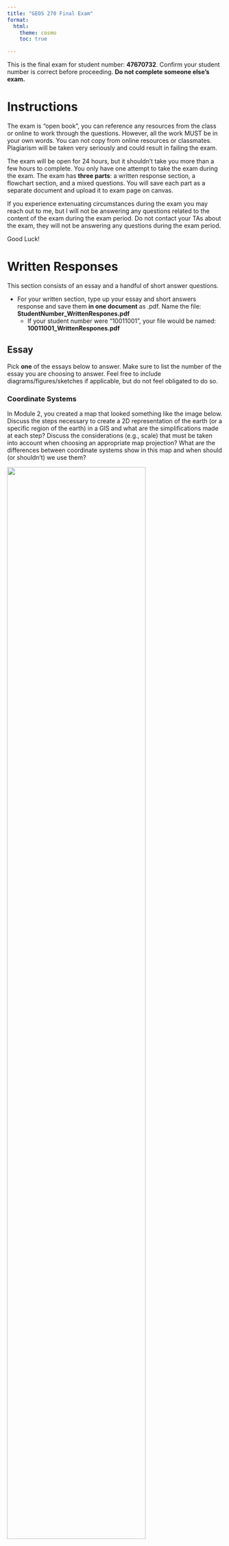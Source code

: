 ```yaml
---
title: "GEOS 270 Final Exam"
format:
  html:
    theme: cosmo
    toc: true

---
```



This is the final exam for student number: **47670732**.  Confirm your student number is correct before proceeding.  **Do not complete someone else's exam.** 


# Instructions

The exam is "open book", you can reference any resources from the class or online to work through the questions. However, all the work MUST be in your own words. You can not copy from online resources or classmates. Plagiarism will be taken very seriously and could result in failing the exam.

The exam will be open for 24 hours, but it shouldn't take you more than a few hours to complete.  You only have one attempt to take the exam during the exam.  The exam has **three parts**: a written response section, a flowchart section, and a mixed questions.  You will save each part as a separate document and upload it to exam page on canvas.

If you experience extenuating circumstances during the exam you may reach out to me, but I will not be answering any questions related to the content of the exam during the exam period. Do not contact your TAs about the exam, they will not be answering any questions during the exam period.

Good Luck!


# Written Responses

This section consists of an essay and a handful of short answer questions.

* For your written section, type up your essay and short answers response and save them **in one document** as .pdf.  Name the file: **StudentNumber_WrittenRespones.pdf**
    * If your student number were "10011001", your file would be named: **10011001_WrittenRespones.pdf**


## Essay

Pick **one** of the essays below to answer.  Make sure to list the number of the essay you are choosing to answer.  Feel free to include diagrams/figures/sketches if applicable, but do not feel obligated to do so.



### Coordinate Systems

In Module 2, you created a map that looked something like the image below. Discuss the steps necessary to create a 2D representation of the earth (or a specific region of the earth) in a GIS and what are the simplifications made at each step?  Discuss the considerations (e.g., scale) that must be taken into account when choosing an appropriate map projection?  What are the differences between coordinate systems show in this map and when should (or shouldn't) we use them?

![](images/Coordinate_System_Comparison.png){width=80%}








### Data Models

In Module 4, you assessed the relationship between housing cost and vegetation cover and created a map that looked something like the image below.  Discuss the key differences between raster and vector data; what type(s) of phenomena they are best suited to represent, and what does the term 'resolution' describe in the context of these data models, and how is resolution related to, and different from, the concept of scale?  How did you make use of both raster and vector data to investigate the relationship between housing cost and vegetation cover in Vancouver?

![](images/Van_NDVI_Map.png){width=80%}








## Short Answer

You can answer these questions briefly in sentence or bullet point format.




### Normalization


What is the purpose of data normalization and how do you do it? List two examples from lab where we normalized data and why we needed to do it?






### Vector Tools

Compare and contrast the clip and intersect tools.  Which of these tools (clip or intersect) did we use to identify the population at risk from a Tsunami in Port Alberni?  Could we have used the other tool (clip or intersect) instead?






### Spatial Similarity

In lecture I contrasted agricultural systems (e.g., a corn field) with natural systems (e.g., a tundra ecosystem) when describing how we measure similarity or dissimilarity across space.  What were the terms used to similarity or dissimilarity across space?  Which one would best describe a corn field and which would better describe a tundra ecosystem and why?






### Select by Attribute

The table below contains a list records for different trees in an area.  The select by attribute tool can be used to query records in a table. For example, if I needed to find all the maple trees , I could select:\n\n<p><strong>Where:</strong> Species = Maple</p>




How would you use the select by attribute tool in ArcGIS Pro to select all the dogwood and pine trees over 5 m tall from the table above? Write out the query as it would be structured in the select by attribute tool, you can see the text above for a hint on how to format your answer. How many records would your query return?


|   A   | B | C |
|-------|--:|--:|
|Dogwood|  5| 50|
|Dogwood|  6| 75|
|Pine   | 20| 35|
|Pine   | 25| 45|
|Oak    | 10| 30|
|Maple  | 35| 60|







### File Size vs. Resolution
    
You have two raster images that cover the exact same area (same extent).  Raster image 'A' is a DEM (one band) and a cell size of 100 m.  Raster image 'B' is an RGB color image (three bands) and a cell size of 25 m.  If raster A has a file size of 10 mb (megabytes), what is the approximate file size of layer B in mb?",







# Flowchart 

Create a flow chart to represent the analysis steps you would need to conduct to answer the following question. Either draw your flowchart by hand, use this [online tool](https://app.diagrams.net/), or use another software package (eg. power point, etc.) and upload it here. Use appropriate symbology to differentiate between layers (inputs/ intermediate layers /outputs) and processes and use arrows to connect them. You can include a written response as well to further explain steps/choices in your model if you wish.

* Save the file as either a .pdf, png, or jpg and name it as follows: **StudentNumber_Flowchart.pdf**
  * If your student number were "10011001", your file would be named: **10011001_FlowChart.pdf**, **10011001_FlowChart.png**, or **10011001_FlowChart.jpg**, depending on the file type you chose.
* Make sure to upload the flowchart as a separate file.  Do not include it in your written answers or it **will not be marked**.



### Locations for an Ecotourism Resort

An investor wishes to develop a new eco-tourism resort for wildlife sightseeing in Northern BC. You have been hired as a GIS consultant to identify several candidate areas for building the resort. The ideal location must meet the following criteria:

* Within 50 km of an air strip, but more than 15 km from one.
* Within wolf, grizzly bear, and caribou's geographic ranges.
* On privately owned land (i.e. not First Nations or Government).
* Within low slope areas (slope < 5%).
* Below 2000m elevation.

You have the following data to work with. Create a flowchart to show how you would go about identifying potential resort locations.



|     A      |   B   | C  |         D          |                            E                             |
|------------|-------|----|--------------------|----------------------------------------------------------|
|Airstrips   |Points |.csv|WGS 1984            |Locations of existing air strips                          |
|DEM         |Raster |.tif|BC Albers Equal Area|Elevation                                                 |
|Wolf        |Polygon|.shp|BC Albers Equal Area|Wolf Population Range                                     |
|Bear        |Polygon|.shp|BC Albers Equal Area|Grizzly Population RangeBlack Bear Population Range       |
|Caribou     |Polygon|.shp|BC Albers Equal Area|Caribou Population Range                                  |
|Land Parcels|Polygon|.shp|BC Albers Equal Area|Land Ownership Type(First Nations / Government / Private) |







# Mixed Questions

For these questions, download the answer sheet for your exam, which can be found [here](https://github.com/GEOS270/FinalExam/raw/main/sheets/0_AnswerSheet.zip).  

* It is **very important** make sure the file is named and formatted properly **before** you upload it.  
    * It should be formatted as follows: **StudentNumber_AnswerSheet.csv** .  
    * If your student number were "10011001", your file would be named: **10011001_AnswerSheet.csv**
  
* **Do not** upload the answer sheet as a .numbers, .xls, or any other type of file.   Only upload a .csv file for your answer sheet.
    * Canvas will convert .numbers, .xls, etc to a .pdf and which cannot be graded automatically.  
    * Answer sheets that cannot be graded automatically will incur a significant penalty.

* The answer sheet file is already named and formatted properly for you, but if you accidentally save in a different format need help exporting a .csv file, you can refer to the following instructions:
    * For the [Numbers](https://support.apple.com/en-ca/guide/numbers/tan3b922d4ad/mac) application on a Mac 
    * For [Excel](https://support.microsoft.com/en-au/office/save-a-workbook-to-text-format-txt-or-csv-3e9a9d6c-70da-4255-aa28-fcacf1f081e6) on Windows.





## Matching

Match the numbered items to the values from the answer bank.  Some answers may be used more than once.  Only type the letter corresponding to you choice on your answer sheet.  **Do not** type out the full word, only type the letter corresponding to the answer.  Answers are not case sensitive.

**1**	
Match the following data to their corresponding measurement scale:

Answer Bank: **a** Nominal	**b** Interval	**c** Ordinal	**d** Ratio	

 * **1.0**	
Tree Species


 * **1.1**	
Colors


 * **1.2**	
IQ Score


 * **1.3**	
Dog Size (Small/Medium/Large)


 * **1.4**	
Dog Size (Small/Medium/Large)


 * **1.5**	
Letter Grade (e.g. A/B/C)


 * **1.6**	
Letter Grade (e.g. A/B/C)


 * **1.7**	
Monthly Income




## Fill in the Blanks

Enter the words or phrases that best complete the statement.  Blanks are labelled with with an numeric code in brackets (e.g., [11.1]) which has a corresponding slot in your answer sheet.  Spelling does not need to be exact, but **make sure** to type out acronyms/abbreviations. For example, if the answer is *Geographic Information Science* but you entered **GIS**, your answer will be marked as incorrect.

**2**	
[  <sub>2.0</sub>  ] is a branch of [  <sub>2.1</sub>  ] that deals with the nature of right and wrong.

**3**	
Resolution is a branch of your [  <sub>3.0</sub>  ], scale is a property of your [  <sub>3.1</sub>  ].

**4**	
[  <sub>4.0</sub>  ] is the process of assigning spatial [  <sub>4.1</sub>  ] to images like scanned historical maps.

**5**	
The [  <sub>5.0</sub>  ] arises when we aggregate individual data values into larger [  <sub>5.1</sub>  ] with arbitrary boundaries.

**6**	
NDVI is an index derived from satellite [  <sub>6.0</sub>  ] that can be used to gauge the health/density of [  <sub>6.1</sub>  ].

**7**	
Spatial [  <sub>7.0</sub>  ] is the process of estimating the values between point observations to create a continuous surface. A common method known as [  <sub>7.1</sub>  ] uses a function to estimate cell values based on their proximity to a set of known point observations.

**8**	
An attribute [  <sub>8.0</sub>  ] contains non-spatial data, that is linked to spatial data using an [  <sub>8.1</sub>  ].



## Multiple Choice

Type the letter corresponding to you choice on your answer sheet.  **Do not** type out the full word, only type the letter corresponding to the answer.  Answers are not case sensitive.

**9.0**	
These chart/plots are best suited for showing the frequency distribution of a discrete variable

* **a** Scatter Plots
* **b** Histograms
* **c** Box Plots
* **d** Line Charts
* **e** Bar Charts


**10.0**	
When making a map of global population density, you should use this type of projection to ensure accurate calculations:

* **a** Universal Transverse Mercator
* **b** Equal Area
* **c** Conformal Conic
* **d** Conformal Cylindrical
* **e** Equidistant Azimuthal


**11.0**	
This type of analysis lets us look at the relationship one variable has with another.

* **a** Line Plotting
* **b** Random Forest
* **c** Linear Regression
* **d** R2 Scoring
* **e** Natural Breaks Classification


**12.0**	
These chart/plots are best suited for showing the relationship between two variables:

* **a** Histograms
* **b** Bar Charts
* **c** Line Charts
* **d** Scatter Plots
* **e** Box Plots


**13.0**	
This issue arises when we assume we can take data presented in aggregate and aggregate it again at a higher level.

* **a** Modifiable Aerial Unit Problem
* **b** Ecological Fallacy
* **c** Atomistic Fallacy
* **d** Aggregation Error
* **e** Extrapolation Error


**14.0**	
These chart/plots are best suited for showing the distribution of a continuous variable:

* **a** Scatter Plots
* **b** Histograms
* **c** Bar Charts
* **d** Box Plots
* **e** Line Charts


**15.0**	
This metric gives us a sense of the dispersion in a data set, but it is not influenced by outliers.

* **a** Dispersion Index
* **b** Mean
* **c** Standard Deviation
* **d** Range
* **e** Inter-Quartile Range




## True False

Type the letter corresponding to you choice on your answer sheet.  **Do not** type out the full word, only type the letter corresponding to the answer.  Answers are not case sensitive.

**16.0**	
K-means is a type of unsupervised classification method.

* **a** True
* **b** False


**17.0**	
Cartography originated in Europe.

* **a** False
* **b** True


**18.0**	
The first computer based geographic information system was invented in the United States.

* **a** True
* **b** False


**19.0**	
Box plots are well suited for looking at the spread of values within different classes.

* **a** True
* **b** False


**20.0**	
Everything is related to everything else, but farther things are more closely related than nearer things.

* **a** False
* **b** True


